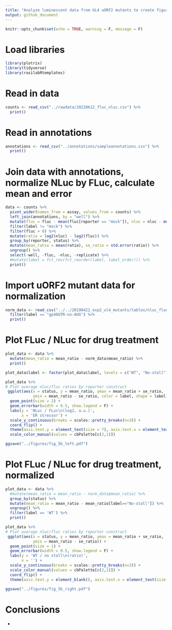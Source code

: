 ```yaml
---
title: "Analyze luminescent data from UL4 uORF2 mutants to create figure 5B"
output: github_document
---
```


```r
knitr::opts_chunk$set(echo = TRUE, warning = F, message = F)
```

# Load libraries

```r
library(plotrix)
library(tidyverse)
library(rasilabRtemplates)
```

# Read in data

```r
counts <- read_csv("../rawdata/20220612_fluc_nluc.csv") %>%
  print()
```

# Read in annotations

```r
annotations <- read_csv("../annotations/sampleannotations.csv") %>%
  print()
```

# Join data with annotations, normalize NLuc by FLuc, calculate mean and error

```r
data <- counts %>% 
  pivot_wider(names_from = assay, values_from = counts) %>%
  left_join(annotations, by = "well") %>%
  mutate(fluc = fluc - mean(fluc[reporter == "mock"]), nluc = nluc - mean(nluc[reporter == "mock"])) %>%
  filter(label != "mock") %>%
  filter(fluc > 0) %>%
  mutate(ratio = log2(nluc) - log2(fluc)) %>% 
  group_by(reporter, status) %>% 
  mutate(mean_ratio = mean(ratio), se_ratio = std.error(ratio)) %>% 
  ungroup() %>%
  select(-well, -fluc, -nluc, -replicate) %>%
  #mutate(label = fct_rev(fct_reorder(label, label_order))) %>%
  print()
```

# Import uORF2 mutant data for normalization

```r

norm_data <- read_csv("../../20190422_exp2_ul4_mutants/tables/nluc_fluc_control_mutants_not_normalized.csv") %>%
  filter(label == "gp48UTR-no-AUG") %>%
  print()

```

# Plot FLuc / NLuc for drug treatment

```r
plot_data <- data %>%
  mutate(mean_ratio = mean_ratio - norm_data$mean_ratio) %>%
  print()

plot_data$label <- factor(plot_data$label, levels = c("WT", "No-stall"))

plot_data %>%
# Plot average nluc/fluc ratios by reporter construct
 ggplot(aes(x = status, y = mean_ratio, ymax = mean_ratio + se_ratio,
            ymin = mean_ratio - se_ratio, color = label, shape = label)) +  
  geom_point(size = 2) +
  geom_errorbar(width = 0.5, show.legend = F) +
  labs(y = 'NLuc / FLuc\n(log2, a.u.)',
       x = 'ER stressor') +
  scale_y_continuous(breaks = scales::pretty_breaks(n=3)) +
  coord_flip() +
  theme(axis.text.y = element_text(size = 7), axis.text.x = element_text(size = 7)) +
  scale_color_manual(values = cbPalette[c(2,1)])

ggsave("../figures/fig_5b_left.pdf")
```

# Plot FLuc / NLuc for drug treatment, normalized

```r
plot_data <- data %>%
  #mutate(mean_ratio = mean_ratio - norm_data$mean_ratio) %>%
  group_by(status) %>%
  mutate(mean_ratio = mean_ratio - mean_ratio[label=="No-stall"]) %>%
  ungroup() %>%
  filter(label == 'WT') %>%
  print()

plot_data %>%
# Plot average nluc/fluc ratios by reporter construct
 ggplot(aes(x = status, y = mean_ratio, ymax = mean_ratio + se_ratio,
            ymin = mean_ratio - se_ratio)) +  
  geom_point(size = 1) +
  geom_errorbar(width = 0.5, show.legend = F) +
  labs(y = 'WT / no stall\n(ratio)',
       x = '') +
  scale_y_continuous(breaks = scales::pretty_breaks(n=2)) +
  scale_color_manual(values = cbPalette[c(2,1)]) +
  coord_flip() +
  theme(axis.text.y = element_blank(), axis.text.x = element_text(size = 7), axis.title.y = element_blank())

ggsave("../figures/fig_5b_right.pdf")
```

# Conclusions

 - 

